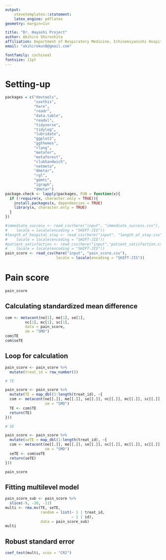 ```yaml
---
output: 
    stevetemplates::statement:
    latex_engine: pdflatex
geometry: margin=1in

title: "Dr. Hayashi Project"
author: Akihiro Shiroshita
affiliation: Department of Respiratory Medicine, Ichinomiyanishi Hospital
email: "akihirokun8@gmail.com"

fontfamily: cochineal
fontsize: 11pt
---
```


# Setting-up  

```r
packages = c("devtools",
             "usethis",
             "here",
             "readr",
             "data.table",
             "readxl",
             "tidyverse",
             "tidylog",
             "lubridate",
             "ggplot2",
             "ggthemes",
             "rlang",
             "metafor",
             "metaforest",
             "clubSandwich",
             "netmeta",
             "dmetar",
             "rgl",
             "gemtc",
             "igraph",
             "dmetar")
package.check <- lapply(packages, FUN = function(x){
  if (!require(x, character.only = TRUE)){
    install.packages(x, dependencies = TRUE)
    library(x, character.only = TRUE)
  }
})

#immediate_success <- read_csv(here("input", "immediate_success.csv"), 
#    locale = locale(encoding = "SHIFT-JIS"))
#length_of_hospital_stay <- read_csv(here("input", "length_of_stay.csv"), 
#    locale = locale(encoding = "SHIFT-JIS"))
#patient_satisfaction <- read_csv(here("input","patient_satisfaction.csv"), 
#    locale = locale(encoding = "SHIFT-JIS"))
pain_score <- read_csv(here("input", "pain_score.csv"),
                       locale = locale(encoding = "SHIFT-JIS"))
```

# Pain score  

```r
pain_score
```

## Calculating standardized mean difference    

```r
com <- metacont(ne[1], me[1], se[1],
         nc[1], mc[1], sc[1],
         data = pain_score,
         sm = "SMD")
com$TE
com$seTE
```
## Loop for calculation  

```r
pain_score <- pain_score %>% 
  mutate(treat_id = row_number())

# TE

pain_score <- pain_score %>% 
  mutate(TE = map_dbl(1:length(treat_id), ~{
  com <- metacont(ne[[.]], me[[.]], se[[.]], nc[[.]], mc[[.]], sc[[.]],
                  sm = "SMD")
  TE <- com$TE
  return(TE)
}))

# SE

pain_score <- pain_score %>% 
  mutate(seTE = map_dbl(1:length(treat_id), ~{
  com <- metacont(ne[[.]], me[[.]], se[[.]], nc[[.]], mc[[.]], sc[[.]],
                  sm = "SMD")
  seTE <- com$seTE
  return(seTE)
}))

```
```r
pain_score
```
  
## Fitting multilevel model  

```r

pain_score_sub <- pain_score %>% 
  slice(-9, -10, -11)
multi <- rma.mv(TE, seTE,
                random = list(~ 1 | treat_id,
                              ~ 1 | id),
                data = pain_score_sub)
multi
```

## Robust standard error  

```r
coef_test(multi, vcov = "CR2")
```

